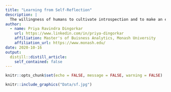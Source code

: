 ```yaml
---
title: "Learning from Self-Reflection"
description: |
  The willingness of humans to cultivate introspection and to make an effort to understand more about their actions, can be termed as human self-reflection. The secret to self-awareness it helps us to look rationally at our actions. In this blog, let us review, introspect and engage in the act of self reflection for the first ever shiny app I ever made in my life. ”What we perceive about ourselves is greatly a reflection of how we will end up living our lives.” – Stephen Richards
author:
  - name: Priya Ravindra Dingorkar
    url: https://www.linkedin.com/in/priya-dingorkar
    affiliation: Master's of Buisness Analytics, Monash University 
    affiliation_url: https://www.monash.edu/
date: 2020-10-16
output:
  distill::distill_article:
    self_contained: false
---
```


```r
knitr::opts_chunk$set(echo = FALSE, message = FALSE, warning = FALSE)
```

```r
knitr::include_graphics("Data/sf.jpg")
```
